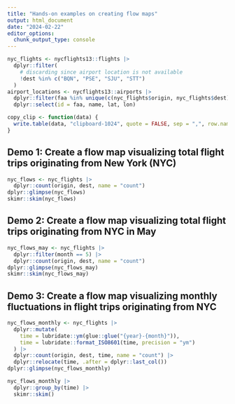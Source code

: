 ```yaml
---
title: "Hands-on examples on creating flow maps"
output: html_document
date: "2024-02-22"
editor_options: 
  chunk_output_type: console
---
```


```r
nyc_flights <- nycflights13::flights |>
  dplyr::filter(
    # discarding since airport location is not available
    !dest %in% c("BQN", "PSE", "SJU", "STT")
  )
airport_locations <- nycflights13::airports |>
  dplyr::filter(faa %in% unique(c(nyc_flights$origin, nyc_flights$dest))) |>
  dplyr::select(id = faa, name, lat, lon)

copy_clip <- function(data) {
  write.table(data, "clipboard-1024", quote = FALSE, sep = ",", row.names = FALSE)
}
```

## Demo 1: Create a flow map visualizing total flight trips originating from New York (NYC)

```r
nyc_flows <- nyc_flights |>
  dplyr::count(origin, dest, name = "count")
dplyr::glimpse(nyc_flows)
skimr::skim(nyc_flows)
```

## Demo 2: Create a flow map visualizing total flight trips originating from NYC in May

```r
nyc_flows_may <- nyc_flights |>
  dplyr::filter(month == 5) |>
  dplyr::count(origin, dest, name = "count")
dplyr::glimpse(nyc_flows_may)
skimr::skim(nyc_flows_may)
```

## Demo 3: Create a flow map visualizing monthly fluctuations in flight trips originating from NYC

```r
nyc_flows_monthly <- nyc_flights |>
  dplyr::mutate(
    time = lubridate::ym(glue::glue("{year}-{month}")),
    time = lubridate::format_ISO8601(time, precision = "ym")
  ) |>
  dplyr::count(origin, dest, time, name = "count") |>
  dplyr::relocate(time, .after = dplyr::last_col())
dplyr::glimpse(nyc_flows_monthly)

nyc_flows_monthly |>
  dplyr::group_by(time) |>
  skimr::skim()
```

